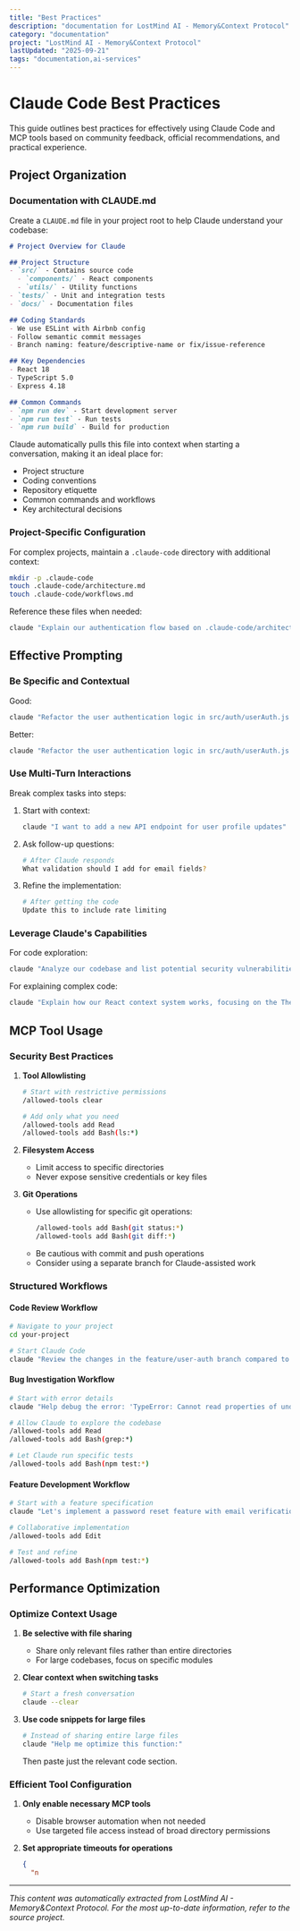```yaml
---
title: "Best Practices"
description: "documentation for LostMind AI - Memory&Context Protocol"
category: "documentation"
project: "LostMind AI - Memory&Context Protocol"
lastUpdated: "2025-09-21"
tags: "documentation,ai-services"
---
```


# Claude Code Best Practices

This guide outlines best practices for effectively using Claude Code and MCP tools based on community feedback, official recommendations, and practical experience.

## Project Organization

### Documentation with CLAUDE.md

Create a `CLAUDE.md` file in your project root to help Claude understand your codebase:

```markdown
# Project Overview for Claude

## Project Structure
- `src/` - Contains source code
  - `components/` - React components
  - `utils/` - Utility functions
- `tests/` - Unit and integration tests
- `docs/` - Documentation files

## Coding Standards
- We use ESLint with Airbnb config
- Follow semantic commit messages
- Branch naming: feature/descriptive-name or fix/issue-reference

## Key Dependencies
- React 18
- TypeScript 5.0
- Express 4.18

## Common Commands
- `npm run dev` - Start development server
- `npm run test` - Run tests
- `npm run build` - Build for production
```

Claude automatically pulls this file into context when starting a conversation, making it an ideal place for:
- Project structure
- Coding conventions
- Repository etiquette
- Common commands and workflows
- Key architectural decisions

### Project-Specific Configuration

For complex projects, maintain a `.claude-code` directory with additional context:

```bash
mkdir -p .claude-code
touch .claude-code/architecture.md
touch .claude-code/workflows.md
```

Reference these files when needed:
```bash
claude "Explain our authentication flow based on .claude-code/architecture.md"
```

## Effective Prompting

### Be Specific and Contextual

Good:
```bash
claude "Refactor the user authentication logic in src/auth/userAuth.js to use async/await instead of promises"
```

Better:
```bash
claude "Refactor the user authentication logic in src/auth/userAuth.js to use async/await instead of promises. Maintain the existing error handling patterns and ensure all tests in tests/auth still pass."
```

### Use Multi-Turn Interactions

Break complex tasks into steps:

1. Start with context:
   ```bash
   claude "I want to add a new API endpoint for user profile updates"
   ```

2. Ask follow-up questions:
   ```bash
   # After Claude responds
   What validation should I add for email fields?
   ```

3. Refine the implementation:
   ```bash
   # After getting the code
   Update this to include rate limiting
   ```

### Leverage Claude's Capabilities

For code exploration:
```bash
claude "Analyze our codebase and list potential security vulnerabilities in our API endpoints"
```

For explaining complex code:
```bash
claude "Explain how our React context system works, focusing on the ThemeProvider in src/context/ThemeContext.js"
```

## MCP Tool Usage

### Security Best Practices

1. **Tool Allowlisting**
   ```bash
   # Start with restrictive permissions
   /allowed-tools clear
   
   # Add only what you need
   /allowed-tools add Read
   /allowed-tools add Bash(ls:*)
   ```

2. **Filesystem Access**
   - Limit access to specific directories
   - Never expose sensitive credentials or key files

3. **Git Operations**
   - Use allowlisting for specific git operations:
     ```bash
     /allowed-tools add Bash(git status:*)
     /allowed-tools add Bash(git diff:*)
     ```
   - Be cautious with commit and push operations
   - Consider using a separate branch for Claude-assisted work

### Structured Workflows

#### Code Review Workflow

```bash
# Navigate to your project
cd your-project

# Start Claude Code
claude "Review the changes in the feature/user-auth branch compared to main. Focus on security issues and test coverage."
```

#### Bug Investigation Workflow

```bash
# Start with error details
claude "Help debug the error: 'TypeError: Cannot read properties of undefined (reading 'user')' that occurs when logging in."

# Allow Claude to explore the codebase
/allowed-tools add Read
/allowed-tools add Bash(grep:*)

# Let Claude run specific tests
/allowed-tools add Bash(npm test:*)
```

#### Feature Development Workflow

```bash
# Start with a feature specification
claude "Let's implement a password reset feature with email verification."

# Collaborative implementation
/allowed-tools add Edit

# Test and refine
/allowed-tools add Bash(npm test:*)
```

## Performance Optimization

### Optimize Context Usage

1. **Be selective with file sharing**
   - Share only relevant files rather than entire directories
   - For large codebases, focus on specific modules

2. **Clear context when switching tasks**
   ```bash
   # Start a fresh conversation
   claude --clear
   ```

3. **Use code snippets for large files**
   ```bash
   # Instead of sharing entire large files
   claude "Help me optimize this function:"
   ```
   Then paste just the relevant code section.

### Efficient Tool Configuration

1. **Only enable necessary MCP tools**
   - Disable browser automation when not needed
   - Use targeted file access instead of broad directory permissions

2. **Set appropriate timeouts for operations**
   ```json
   {
     "n

---
*This content was automatically extracted from LostMind AI - Memory&Context Protocol. For the most up-to-date information, refer to the source project.*
